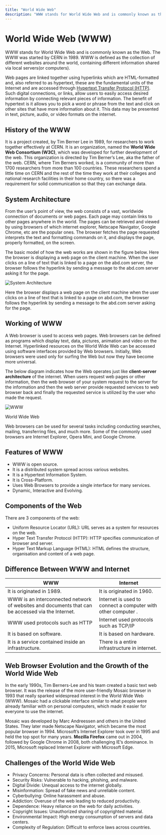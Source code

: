 ```yaml
---
title: "World Wide Web"
description: "WWW stands for World Wide Web and is commonly known as the Web. The WWW was started by CERN in 1989. WWW is defined as the collection of different websites aro..."
---
```


# World Wide Web (WWW)

WWW stands for World Wide Web and is commonly known as the Web. The WWW was started by CERN in 1989.  WWW is defined as the collection of different websites around the world, containing different information shared via local servers(or computers). 

Web pages are linked together using hyperlinks which are HTML-formatted and, also referred to as hypertext, these are the fundamental units of the Internet and are accessed through [Hypertext Transfer Protocol (HTTP)](/docs/http). Such digital connections, or links, allow users to easily access desired information by connecting relevant pieces of information. The benefit of hypertext is it allows you to pick a word or phrase from the text and click on other sites that have more information about it. This data may be presented in text, picture, audio, or video formats on the internet.

## History of the WWW

It is a project created, by Tim Berner Lee in 1989, for researchers to work together effectively at CERN. It is an organization, named the **World Wide Web Consortium (W3C)**, which was developed for further development of the web. This organization is directed by Tim Berner’s Lee, aka the father of the web.  CERN, where Tim Berners worked, is a community of more than 1700 researchers from more than 100 countries. These researchers spend a little time on CERN and the rest of the time they work at their colleges and national research facilities in their home country, so there was a requirement for solid communication so that they can exchange data. 

## System Architecture

From the user’s point of view, the web consists of a vast, worldwide connection of documents or web pages. Each page may contain links to other pages anywhere in the world. The pages can be retrieved and viewed by using browsers of which internet explorer, Netscape Navigator, Google Chrome, etc are the popular ones. The browser fetches the page requested interprets the text and formatting commands on it, and displays the page, properly formatted, on the screen. 

The basic model of how the web works are shown in the figure below. Here the browser is displaying a web page on the client machine. When the user clicks on a line of text that is linked to a page on the abd.com server, the browser follows the hyperlink by sending a message to the abd.com server asking it for the page. 

<img className="max-w-xl rounded-xl mx-auto" src="/images/untitled-diagram-125.jpg" alt="System Architecture" />

Here the browser displays a web page on the client machine when the user clicks on a line of text that is linked to a page on abd.com, the browser follows the hyperlink by sending a message to the abd.com server asking for the page. 

## Working of WWW

A Web browser is used to access web pages. Web browsers can be defined as programs which display text, data, pictures, animation and video on the Internet. Hyperlinked resources on the World Wide Web can be accessed using software interfaces provided by Web browsers. Initially, Web browsers were used only for surfing the Web but now they have become more universal.

The below diagram indicates how the Web operates just like **client-server architecture** of the internet. When users request web pages or other information, then the web browser of your system request to the server for the information and then the web server  provide requested services to web browser back and finally the requested service is utilized by the user who made the request.

<img className="max-w-xl rounded-xl mx-auto" src="/images/www-660.jpg" alt="WWW" />

World Wide Web

Web browsers can be used for several tasks including conducting searches, mailing, transferring files, and much more. Some of the commonly used browsers are Internet Explorer, Opera Mini, and Google Chrome. 

## Features of WWW

- WWW is open source.
- It is a distributed system spread across various websites.
- It is a Hypertext Information System.
- It is Cross-Platform.
- Uses Web Browsers to provide a single interface for many services.
- Dynamic, Interactive and Evolving.

## Components of the Web

There are 3 components of the web:

- Uniform Resource Locator (URL): URL serves as a system for resources on the web.
- Hyper Text Transfer Protocol (HTTP): HTTP specifies communication of browser and server.
- Hyper Text Markup Language (HTML): HTML defines the structure, organisation and content of a web page.

## Difference Between WWW and Internet

| WWW | Internet |
| --- | --- |
| It is originated in 1989. | It is originated in 1960. |
| WWW is an interconnected network of websites and documents that can be accessed via the Internet. | Internet is used to connect a computer with other computer . |
| WWW used protocols such as HTTP | Internet used protocols such as TCP/IP |
| It is based on software. | It is based on hardware. |
| It is a service contained inside an infrastructure. | There is a entire infrastructure in internet. |

## Web Browser Evolution and the Growth of the World Wide Web

In the early 1990s, Tim Berners-Lee and his team created a basic text web browser. It was the release of the more user-friendly Mosaic browser in 1993 that really sparked widespread interest in the World Wide Web (WWW). Mosaic had a clickable interface similar to what people were already familiar with on personal computers, which made it easier for everyone to use the internet.

Mosaic was developed by Marc Andreessen and others in the United States. They later made Netscape Navigator, which became the most popular browser in 1994. Microsoft’s Internet Explorer took over in 1995 and held the top spot for many years. **Mozilla Firefox** came out in 2004, followed by Google Chrome in 2008, both challenging IE’s dominance. In 2015, Microsoft replaced Internet Explorer with Microsoft Edge.

## Challenges of the World Wide Web

- Privacy Concerns: Personal data is often collected and misused.
- Security Risks: Vulnerable to hacking, phishing, and malware.
- Digital Divide: Unequal access to the internet globally.
- Misinformation: Spread of fake news and unreliable content.
- Cyberbullying: Online harassment and abuse.
- Addiction: Overuse of the web leading to reduced productivity.
- Dependence: Heavy reliance on the web for daily activities.
- Copyright Issues: Unauthorized sharing of copyrighted material.
- Environmental Impact: High energy consumption of servers and data centers.
- Complexity of Regulation: Difficult to enforce laws across countries.
